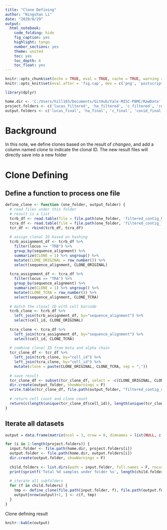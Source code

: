 ---
title: "Clone Defining"
author: "Ningshan Li"
date: "2020/8/29"
output:
  html_notebook:
    code_folding: hide
    fig_caption: yes
    highlight: tango
    number_sections: yes
    theme: united
    toc: yes
    toc_depth: 6
    toc_float: yes
---

```{r setup, include=FALSE}
knitr::opts_chunk$set(echo = TRUE, eval = TRUE, cache = TRUE, warning = FALSE, message = FALSE, results='hold', cache.lazy = FALSE)
knitr::opts_knit$set(eval.after = 'fig.cap', dev = c('png', 'postscript'))

library(dplyr)

home.dir <- 'C:/Users/hill103/Documents/GitHub/Yale-MISC-PBMC/RawData'
project.folders <- c('lucas_filtered', 'ha_filtered', 'c_filtered', 'covid_filtered')
output.folders <- c('lucas_final', 'ha_final', 'c_final', 'covid_final')
```

# Background
In this note, we define clones based on the result of *changeo*, and add a column named *clone* to indicate the clonal ID. The new result files will directly save into a new folder

# Clone Defining
## Define a function to process one file

```{r define function}
define_clone <- function (one_folder, output_folder) {
  # read files under this folder
  # result is a list
  tcrb_df <- read.table(file = file.path(one_folder, 'filtered_contig_heavy_productive-T.tsv'), header = TRUE, sep = '\t')
  tcra_df <- read.table(file = file.path(one_folder, 'filtered_contig_light_productive-T.tsv'), header = TRUE, sep = '\t')
  tcr_df <- rbind(tcrb_df, tcra_df)
  
  # assign clonal ID based on hashing
  tcrb_assignment_df <- tcrb_df %>% 
    filter(locus == "TRB") %>%
    group_by(sequence_alignment) %>%
    summarize(CLONE = 1) %>% ungroup() %>% 
    mutate(CLONE_ORIGINAL = row_number()) %>%
    select(sequence_alignment, CLONE_ORIGINAL)
  
  tcra_assignment_df <- tcra_df %>%
    filter(locus == "TRA") %>%
    group_by(sequence_alignment) %>%
    summarize(CLONE = 1) %>% ungroup() %>%
    mutate(CLONE_TCRA = row_number()) %>%
    select(sequence_alignment, CLONE_TCRA)
  
  # match the clonal ID with cell barcode
  tcrb_clone <- tcrb_df %>%
    left_join(tcrb_assignment_df, by="sequence_alignment") %>%
    select(cell_id, CLONE_ORIGINAL)
  
  tcra_clone <- tcra_df %>%
    left_join(tcra_assignment_df, by="sequence_alignment") %>%
    select(cell_id, CLONE_TCRA)
  
  # combine clonal ID from beta and alpha chain
  tcr_clone_df <- tcr_df %>%
    left_join(tcrb_clone, by="cell_id") %>%
    left_join(tcra_clone, by="cell_id") %>%
    mutate(clone = paste(CLONE_ORIGINAL, CLONE_TCRA, sep = ","))
  
  # save result
  tcr_clone_df <- subset(tcr_clone_df, select = -c(CLONE_ORIGINAL, CLONE_TCRA))
  dir.create(output_folder, showWarnings = F)
  write.table(tcr_clone_df, file.path(output_folder, "filtered_contig_combined_productive-T.tsv"), sep = "\t", quote = F, row.names = F)
  
  # return cell count and clone count
  return(c(length(unique(tcr_clone_df$cell_id)), length(unique(tcr_clone_df$clone))))
}
```

## Iterate all datasets

```{r begin processing}
output = data.frame(matrix(ncol = 3, nrow = 0, dimnames = list(NULL, c("sample", "cell count", "clone count"))))

for (i in 1:length(project.folders)) {
  input.folder <- file.path(home.dir, project.folders[i])
  output.folder <- file.path(home.dir, output.folders[i])
  dir.create(output.folder, showWarnings = F)
  
  child.folders <- list.dirs(path = input.folder, full.names = F, recursive = F)
  print(sprintf('Total %d samples under folder %s', length(child.folders), input.folder))
  
  # iterate all subfolders
  for (f in child.folders) {
    tmp <- define_clone(file.path(input.folder, f), file.path(output.folder, f))
    output[nrow(output)+1, ] <- c(f, tmp)
  }
}
```

Clone defining result

```{r show table, echo=F}
knitr::kable(output)
```

